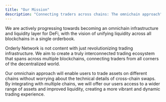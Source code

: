```yaml
---
title: "Our Mission"
description: "Connecting traders across chains: The omnichain approach"
---
```


We are actively progressing towards becoming an omnichain infrastructure and liquidity layer for DeFi, with the vision of unifying liquidity across all blockchains in a single orderbook. 

Orderly Network is not content with just revolutionizing trading infrastructure. We aim to create a truly interconnected trading ecosystem that spans across multiple blockchains, connecting traders from all corners of the decentralized world. 

Our omnichain approach will enable users to trade assets on different chains without worrying about the technical details of cross-chain swaps. By integrating with multiple chains, we will offer our users access to a wider range of assets and improved liquidity, creating a more vibrant and dynamic trading experience.
